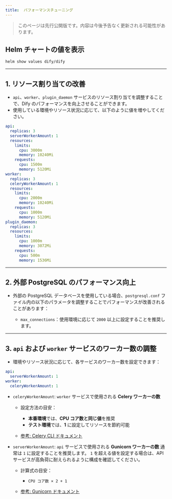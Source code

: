 ```yaml
---
title:  パフォーマンスチューニング
---
```


> このページは先行公開版です。内容は今後予告なく更新される可能性があります。

## Helm チャートの値を表示

```bash
helm show values dify/dify
```

---

## 1. リソース割り当ての改善

* `api`、`worker`、`plugin_daemon` サービスのリソース割り当てを調整することで、Dify のパフォーマンスを向上させることができます。
* 使用している環境やリソース状況に応じて、以下のように値を増やしてください。

```yaml
api:
  replicas: 3
  serverWorkerAmount: 1
  resources:
    limits:
      cpu: 3000m
      memory: 10240Mi
    requests:
      cpu: 1500m
      memory: 5120Mi
worker:
  replicas: 3
  celeryWorkerAmount: 1
  resources:
    limits:
      cpu: 2000m
      memory: 10240Mi
    requests:
      cpu: 1000m
      memory: 5120Mi
plugin_daemon:
  replicas: 3
  resources:
    limits:
      cpu: 1000m
      memory: 3072Mi
    requests:
      cpu: 500m
      memory: 1536Mi
```

---

## 2. 外部 PostgreSQL のパフォーマンス向上

* 外部の PostgreSQL データベースを使用している場合、`postgresql.conf` ファイル内の以下のパラメータを調整することでパフォーマンスが改善されることがあります：

  * `max_connections`：使用環境に応じて `2000` 以上に設定することを推奨します。

---

## 3. `api` および `worker` サービスのワーカー数の調整

* 環境やリソース状況に応じて、各サービスのワーカー数を設定できます：

```yaml
api:
  serverWorkerAmount: 1
worker:
  celeryWorkerAmount: 1
```

* `celeryWorkerAmount`: `worker` サービスで使用される **Celery ワーカーの数**

  * 設定方法の目安：

    * **本番環境**では、**CPU コア数と同じ値**を推奨
    * **テスト環境**では、**1** に設定してリソースを節約可能
  * [参考: Celery CLI ドキュメント](https://docs.celeryq.dev/en/stable/reference/cli.html#cmdoption-celery-worker-c)

* `serverWorkerAmount`: `api` サービスで使用される **Gunicorn ワーカーの数** <Warning>
  通常は `1` に設定することを推奨します。
  `1` を超える値を設定する場合は、API サービスが高負荷に耐えられるように構成を確認してください。 </Warning>

  * 計算式の目安：

    * `CPU コア数 × 2 + 1`
  * [参考: Gunicorn ドキュメント](https://docs.gunicorn.org/en/stable/design.html#how-many-workers)
